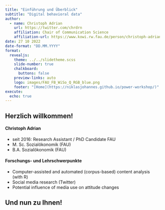 ```yaml
---
title: "Einführung und Überblick"
subtitle: "Digital behavioral data"
author: 
  - name: Christoph Adrian 
    url: https://twitter.com/chrdrn
    affiliation: Chair of Communication Science
    affiliation-url: https://www.kowi.rw.fau.de/person/christoph-adrian/
date: 27 10 2022
date-format: "DD.MM.YYYY"
format:
  revealjs:
    theme: ../../slidetheme.scss
    slide-number: true
    chalkboard:
      buttons: false
    preview-links: auto
    logo: images/FAU_FB_WiSo_Q_RGB_blue.png
    footer: "[Home](https://niklasjohannes.github.io/power-workshop/)"
execute:
  echo: true
---
```


## Herzlich willkommen!

#### Christoph Adrian

-   seit 2016: Research Assistant / PhD Candidate FAU
-   M. Sc. Sozialökonomik (FAU)
-   B.A. Sozialökonomik (FAU)

#### Forschungs- und Lehrschwerpunkte

-   Computer-assisted and automated (corpus-based) content analysis (with R)
-   Social media research (Twitter)
-   Potential influence of media use on attitude changes

## Und nun zu Ihnen!

